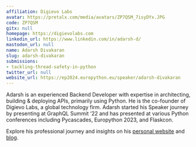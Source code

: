 ```yaml
---
affiliation: Digievo Labs
avatar: https://pretalx.com/media/avatars/ZP7QSM_7isyDYx.JPG
code: ZP7QSM
gitx: null
homepage: https://digievolabs.com
linkedin_url: https://www.linkedin.com/in/adarsh-d/
mastodon_url: null
name: Adarsh Divakaran
slug: adarsh-divakaran
submissions:
- tackling-thread-safety-in-python
twitter_url: null
website_url: https://ep2024.europython.eu/speaker/adarsh-divakaran
---
```


Adarsh is an experienced Backend Developer with expertise in architecting, building & deploying APIs, primarily using Python. He is the co-founder of Digievo Labs, a global technology firm. Adarsh started his Speaker journey by presenting at GraphQL Summit ‘22 and has presented at various Python conferences including Pycascades, Europython 2023, and Flaskcon.

Explore his professional journey and insights on his [personal website](https://adarshd.dev) and [blog](https://blog.adarshd.dev).
